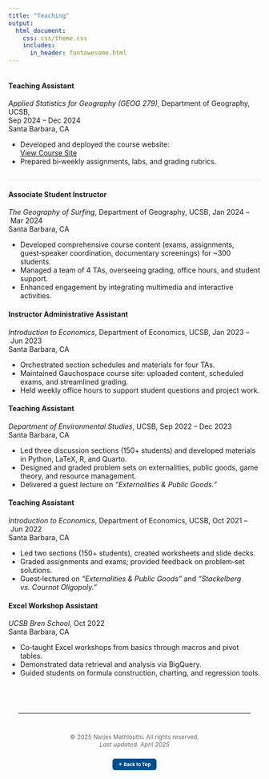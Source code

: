 ```yaml
---
title: "Teaching"
output:
  html_document:
    css: css/theme.css
    includes:
      in_header: fontawesome.html
---
```

<section class="experience">
::: {.exp-entry style="display:flex; align-items:flex-start; justify-content:space-between; margin:1em 0; padding-bottom:1em; border-bottom:1px solid #ddd;"}
::: {.exp-main style="flex:1; margin-right:1rem;"}
#### Teaching Assistant  
*Applied Statistics for Geography (GEOG 279)*, Department of Geography, UCSB,     
Sep 2024 – Dec 2024  
Santa Barbara, CA

- Developed and deployed the course website:  
  [View Course Site](https://geog279-advanced-spatial-statistics.github.io/geog279.github.io/){.btn}
- Prepared bi‑weekly assignments, labs, and grading rubrics.
:::
:::


::: {.exp-entry}
::: {.exp-main}
#### Associate Student Instructor  
*The Geography of Surfing*, Department of Geography, UCSB,
Jan 2024 – Mar 2024  
Santa Barbara, CA

- Developed comprehensive course content (exams, assignments, guest‑speaker coordination, documentary screenings) for ~300 students.  
- Managed a team of 4 TAs, overseeing grading, office hours, and student support.  
- Enhanced engagement by integrating multimedia and interactive activities.
:::
:::

::: {.exp-entry}
::: {.exp-main}
#### Instructor Administrative Assistant  
*Introduction to Economics*, Department of Economics, UCSB,
Jan 2023 – Jun 2023  
Santa Barbara, CA

- Orchestrated section schedules and materials for four TAs.  
- Maintained Gauchospace course site: uploaded content, scheduled exams, and streamlined grading.  
- Held weekly office hours to support student questions and project work.
:::
:::

::: {.exp-entry}
::: {.exp-main}
#### Teaching Assistant  
*Department of Environmental Studies*, UCSB,
Sep 2022 – Dec 2023  
Santa Barbara, CA

- Led three discussion sections (150+ students) and developed materials in Python, LaTeX, R, and Quarto.  
- Designed and graded problem sets on externalities, public goods, game theory, and resource management.  
- Delivered a guest lecture on *“Externalities & Public Goods.”*
:::
:::

::: {.exp-entry}
::: {.exp-main}
#### Teaching Assistant  
*Introduction to Economics*, Department of Economics, UCSB, 
Oct 2021 – Jun 2022  
Santa Barbara, CA

- Led two sections (150+ students), created worksheets and slide decks.  
- Graded assignments and exams; provided feedback on problem‑set solutions.  
- Guest‑lectured on *“Externalities & Public Goods”* and *“Stackelberg vs. Cournot Oligopoly.”*
:::
:::

::: {.exp-entry}
::: {.exp-main}
#### Excel Workshop Assistant  
*UCSB Bren School*,
Oct 2022  
Santa Barbara, CA

- Co‑taught Excel workshops from basics through macros and pivot tables.  
- Demonstrated data retrieval and analysis via BigQuery.  
- Guided students on formula construction, charting, and regression tools.
:::
:::

</section>

<!-- …and so on for each role… -->
</section>

<footer style="text-align: center; margin-top: 40px; padding: 20px; font-size: 0.85em; color: #666;">
  <hr style="margin-bottom: 10px;">

  <!-- Social Media Icons -->
  <a href="mailto:nmathlouthi@ucsb.edu" title="Email"><i class="fas fa-envelope"></i></a> &nbsp;
  <a href="https://github.com/narjesmath" target="_blank" title="GitHub"><i class="fab fa-github"></i></a> &nbsp;
  <a href="https://www.linkedin.com/in/narjes-m" target="_blank" title="LinkedIn"><i class="fab fa-linkedin"></i></a> &nbsp;
  <a href="https://narjesmathlouthi.com" target="_blank" title="Website"><i class="fas fa-globe"></i></a>

  <!-- Copyright and Last Updated -->
  © 2025 Narjes Mathlouthi. All rights reserved. <br>
  <em>Last updated: April 2025</em><br><br>

  <!-- Back to Top Button -->
  <a href="#" style="
    background-color: #004F90;
    color: white;
    padding: 6px 12px;
    border-radius: 5px;
    text-decoration: none;
    font-weight: bold;
    font-size: 0.8em;
  ">
    ↑ Back to Top
  </a>
</footer>

